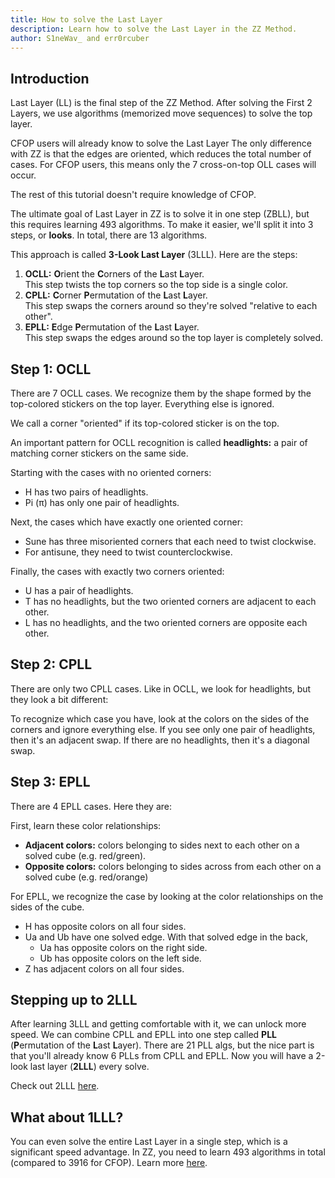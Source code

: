 ```yaml
---
title: How to solve the Last Layer
description: Learn how to solve the Last Layer in the ZZ Method.
author: S1neWav_ and err0rcuber
---
```



## Introduction

Last Layer (LL) is the final step of the ZZ Method.
After solving the First 2 Layers, we use algorithms (memorized move sequences) to solve the top layer.

CFOP users will already know to solve the Last Layer
The only difference with ZZ is that the edges are oriented, which reduces the total number of cases.
For CFOP users, this means only the 7 cross-on-top OLL cases will occur.

The rest of this tutorial doesn't require knowledge of CFOP.

The ultimate goal of Last Layer in ZZ is to solve it in one step (ZBLL), but this requires learning 493 algorithms.
To make it easier, we'll split it into 3 steps, or **looks**. In total, there are 13 algorithms.

This approach is called **3-Look Last Layer** (3LLL).
Here are the steps:

1. **OCLL:** **O**rient the **C**orners of the **L**ast **L**ayer. \
   This step twists the top corners so the top side is a single color.
2. **CPLL:** **C**orner **P**ermutation of the **L**ast **L**ayer. \
   This step swaps the corners around so they're solved "relative to each other".
3. **EPLL:** **E**dge **P**ermutation of the **L**ast **L**ayer. \
   This step swaps the edges around so the top layer is completely solved.

## Step 1: OCLL

There are 7 OCLL cases.
We recognize them by the shape formed by the top-colored stickers on the top layer.
Everything else is ignored.

We call a corner "oriented" if its top-colored sticker is on the top.

An important pattern for OCLL recognition is called **headlights:** a pair of matching corner stickers on the same side.

<TwistyPlayer
  experimentalStickeringMaskOrbits="EDGES:ooooDDDDDDDD,CORNERS:OoOoDDDD,CENTERS:DDDDDD"
  experimentalSetupAlg="R' U2 R' D' R U2 R' D R2 U"
  background="none"
  controlPanel="none"
  className={styles.headlights}
  hintFacelets="none"
/>

<AlgSheet algSet={OCLL} />

Starting with the cases with no oriented corners:

- H has two pairs of headlights.
- Pi (π) has only one pair of headlights.

Next, the cases which have exactly one oriented corner:

- Sune has three misoriented corners that each need to twist clockwise.
- For antisune, they need to twist counterclockwise.

Finally, the cases with exactly two corners oriented:

- U has a pair of headlights.
- T has no headlights, but the two oriented corners are adjacent to each other.
- L has no headlights, and the two oriented corners are opposite each other.

## Step 2: CPLL

There are only two CPLL cases.
Like in OCLL, we look for headlights, but they look a bit different:

<TwistyPlayer
  experimentalStickeringMaskOrbits="EDGES:ooooDDDDDDDD,CORNERS:oo--DDDD,CENTERS:DDDDDD"
  experimentalSetupAlg="R U R' U' R' F R2 U' R' U' R U R' F' U2"
  background="none"
  controlPanel="none"
  className={styles.headlights}
  hintFacelets="none"
/>

<AlgSheet algSet={CPLL} />

To recognize which case you have, look at the colors on the sides of the corners and ignore everything else.
If you see only one pair of headlights, then it's an adjacent swap.
If there are no headlights, then it's a diagonal swap.

## Step 3: EPLL

There are 4 EPLL cases. Here they are:

<AlgSheet algSet={EPLL} />

First, learn these color relationships:

- **Adjacent colors:** colors belonging to sides next to each other on a solved cube (e.g. red/green).
- **Opposite colors:** colors belonging to sides across from each other on a solved cube (e.g. red/orange)

For EPLL, we recognize the case by looking at the color relationships on the sides of the cube.

- H has opposite colors on all four sides.
- Ua and Ub have one solved edge. With that solved edge in the back,
  - Ua has opposite colors on the right side.
  - Ub has opposite colors on the left side.
- Z has adjacent colors on all four sides.

## Stepping up to 2LLL

After learning 3LLL and getting comfortable with it, we can unlock more speed.
We can combine CPLL and EPLL into one step called **PLL** (**P**ermutation of the **L**ast **L**ayer).
There are 21 PLL algs, but the nice part is that you'll already know 6 PLLs from CPLL and EPLL.
Now you will have a 2-look last layer (**2LLL**) every solve.

Check out 2LLL [here](/improvement-guide/ll/2lll).

## What about 1LLL?

You can even solve the entire Last Layer in a single step, which is a significant speed advantage.
In ZZ, you need to learn 493 algorithms in total (compared to 3916 for CFOP).
Learn more [here](/improvement-guide/ll/zbll-guide).
